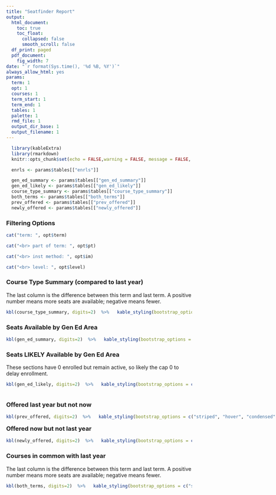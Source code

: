 ```yaml
---
title: "Seatfinder Report"
output:
  html_document:
    toc: true  
    toc_float:
      collapsed: false
      smooth_scroll: false    
  df_print: paged
  pdf_document:
    fig_width: 7
date: "`r format(Sys.time(), '%d %B, %Y')`"
always_allow_html: yes
params:
  term: 1
  opt: 1
  courses: 1
  term_start: 1
  term_end: 1
  tables: 1
  palette: 1
  rmd_file: 1
  output_dir_base: 1
  output_filename: 1
---
```


```r
  library(kableExtra)
  library(rmarkdown)
  knitr::opts_chunk$set(echo = FALSE,warning = FALSE, message = FALSE, dpi=200, out.height="40%")

  enrls <- params$tables[["enrls"]]

  gen_ed_summary <- params$tables[["gen_ed_summary"]]
  gen_ed_likely <- params$tables[["gen_ed_likely"]]
  course_type_summary <- params$tables[["course_type_summary"]]
  both_terms <- params$tables[["both_terms"]]
  prev_offered <- params$tables[["prev_offered"]]
  newly_offered <- params$tables[["newly_offered"]]


```

\newpage


### Filtering Options
```r
cat("term: ", opt$term)

cat("<br> part of term: ", opt$pt)

cat("<br> inst method: ", opt$im)

cat("<br> level: ", opt$level)
```



### Course Type Summary (compared to last year)
The last column is the difference between this term and last term. A positive number means more seats are available; negative means fewer.
```r
kbl(course_type_summary, digits=2)  %>%   kable_styling(bootstrap_options = c("striped", "hover", "condensed", "responsive"),latex_options = c("striped","hold_position","condensed","scale_down"), position="center", full_width=T)
```


### Seats Available by Gen Ed Area
```r
kbl(gen_ed_summary, digits=2)  %>%   kable_styling(bootstrap_options = c("striped", "hover", "condensed", "responsive"),latex_options = c("striped","hold_position","condensed","scale_down"), position="center", full_width=T)
```

### Seats LIKELY Available by Gen Ed Area
These sections have 0 enrolled but remain active, so likely the cap 0 to delay enrollment.
```r
kbl(gen_ed_likely, digits=2)  %>%   kable_styling(bootstrap_options = c("striped", "hover", "condensed", "responsive"),latex_options = c("striped","hold_position","condensed","scale_down"), position="center", full_width=T)
```


<div style="float:left">
### Offered last year but not now
```r
kbl(prev_offered, digits=2)  %>%   kable_styling(bootstrap_options = c("striped", "hover", "condensed", "responsive"),latex_options = c("striped","hold_position","condensed","scale_down"), position="center", full_width=F)
```
</div>

<div>
### Offered now but not last year
```r
kbl(newly_offered, digits=2)  %>%   kable_styling(bootstrap_options = c("striped", "hover", "condensed", "responsive"),latex_options = c("striped","hold_position","condensed","scale_down"), position="center", full_width=F)
```
</div>

<div style="float:none; clear:both">
### Courses in common with last year
The last column is the difference between this term and last term. A positive number means more seats are available; negative means fewer.
```r
kbl(both_terms, digits=2)  %>%   kable_styling(bootstrap_options = c("striped", "hover", "condensed", "responsive"),latex_options = c("striped","hold_position","condensed","scale_down"), position="center", full_width=5)
```
</div>
